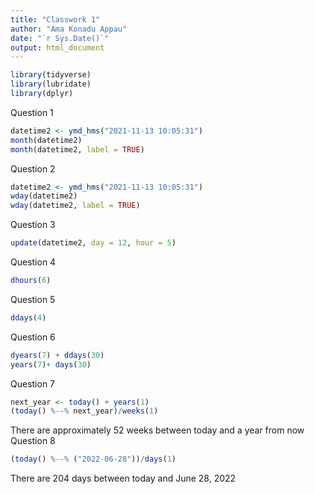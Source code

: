 ---
title: "Classwork 1"
author: "Ama Konadu Appau"
date: "`r Sys.Date()`"
output: html_document
---

```{r}
library(tidyverse)
library(lubridate)
library(dplyr)
```

Question 1
```{r}
datetime2 <- ymd_hms("2021-11-13 10:05:31")
month(datetime2)
month(datetime2, label = TRUE)
```
Question 2
```{r}
datetime2 <- ymd_hms("2021-11-13 10:05:31")
wday(datetime2)
wday(datetime2, label = TRUE)
```
Question 3
```{r}
update(datetime2, day = 12, hour = 5)
```
Question 4
```{r}
dhours(6)
```
Question 5
```{r}
ddays(4)
```
Question 6
```{r}
dyears(7) + ddays(30)
years(7)+ days(30)
```
Question 7
```{r}
next_year <- today() + years(1)
(today() %--% next_year)/weeks(1)
```
There are approximately 52 weeks between today and a year from now
Question 8
```{r}
(today() %--% ("2022-06-28"))/days(1) 
```
There are 204 days between today and  June 28, 2022

